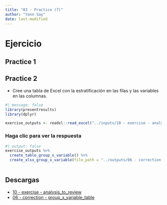 ```yaml
---
title: "03 - Practice (7)"
author: "Yann Say"
date: last-modified
---
```


# Ejercicio

## Practice 1

## Practice 2

- Cree una tabla de Excel con la estratificación en las filas y las variables en las columnas.


```r
#| message: false
library(presentresults)
library(dplyr)
```

```r
exercise_outputs <- readxl::read_excel("../inputs/10 - exercise - analysis_to_review.xlsx")

```

::: {.callout-tip collapse="true" appearance="minimal"}
### Haga clic para ver la respuesta


```r
#| output: false
exercise_outputs %>% 
  create_table_group_x_variable() %>% 
  create_xlsx_group_x_variable(file_path = "../outputs/06 - correction - group_x_variable_table.xlsx", overwrite = T) 
  
```
:::

## Descargas

- [10 - exercise - analysis_to_review](../inputs/10 - exercise - analysis_to_review.xlsx)
- [06 - correction - group_x_variable_table](../outputs/06 - correction - group_x_variable_table.xlsx)
